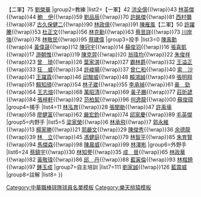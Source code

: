 {{Navbox
|name= 樂天桃猿隊球員名單
|state = <includeonly>collapsed</includeonly>
| title = [[樂天桃猿|<span style="color:#FFFFFF;">樂天桃猿隊球員名單</span>]] <span style="color:#FFFFFF;">- 2022</span>
| groupstyle = background:#B3424A; color:#fff;
| titlestyle = background:#B3424A; color:#fff;
|group1=總教練
|list1=【一軍】66 [[曾豪駒]]{{!wrap}}【二軍】75 [[劉榮華]]
|group2=教練
|list2={{nowrap begin}}【一軍】42 [[洪全億]]{{!wrap}}43 [[林英傑]]{{!wrap}}44 [[鮑伊C.P|鮑　伊]]{{!wrap}}59 [[劉品辰]]{{!wrap}}70 [[許銘傑]]{{!wrap}}81 [[西村彌]]{{!wrap}}87 [[古久保健二]]{{!wrap}}90 [[林政億]]{{!wrap}}91 [[陳雁風]]【二軍】50 [[許躍騰]]{{!wrap}}53 [[杜正文]]{{!wrap}}56 [[林克勳]]{{!wrap}}63 [[蔡昱詳]]{{!wrap}}73 [[川岸強]]{{!wrap}}78 [[林敬民]]{{!wrap}}95 [[蔡建偉]]{{nowrap end}}
|group3=投手
|list3={{nowrap begin}}0 [[陳禹勳]]{{!wrap}}4 [[黃偉晟]]{{!wrap}}12 [[陳冠宇]]{{!wrap}}14 [[蘇俊羽]]{{!wrap}}16 [[張喜凱]]{{!wrap}}17 [[游朝惟]]{{!wrap}}19 [[陳克羿]]{{!wrap}}20 [[翁瑋均]]{{!wrap}}22 [[朱俊祥]]{{!wrap}}23 [[曾琦 (棒球選手)|曾　琦]]{{!wrap}}26 [[葉家淇]]{{!wrap}}27 [[瑞安·包林傑|霸林爵]]{{!wrap}}32 [[王溢正]]{{!wrap}}33 [[迪倫·科維|狂　威]]{{!wrap}}34 [[許峻暘]]{{!wrap}}37 [[曾仁和]]{{!wrap}}40 [[亨利·索沙|索　沙]]{{!wrap}}41 [[王躍霖]]{{!wrap}}46 [[邱駿威]]{{!wrap}}48 [[賴鴻誠]]{{!wrap}}49 [[張明翔]]{{!wrap}}51 [[賴知頎]]{{!wrap}}54 [[林子崴 (2002年)|林子崴]]{{!wrap}}55 [[李承禎 (棒球選手)|李承禎]]{{!wrap}}61 [[布拉丁·哈根斯|豪　勁]]{{!wrap}}64 [[王志煊]]{{!wrap}}68 [[萬昭清]]{{!wrap}}69 [[黃子鵬]]{{!wrap}}77 [[莊昕諺]]{{!wrap}}84 [[張梓軒]]{{!wrap}}92 [[范柏絜]]{{!wrap}}96 [[何逸龍]]{{!wrap}}00 [[蘇俊璋]]{{nowrap end}}
|group4=捕手
|list4={{nowrap begin}}11 [[林泓育]]{{!wrap}}28 [[張閔勛]]{{!wrap}}47 [[許禹壕]]{{!wrap}}58 [[廖健富]]{{!wrap}}62 [[嚴宏鈞]]{{!wrap}}74 [[邱家慶]]{{!wrap}}89 [[毛英傑]]{{nowrap end}}  
|group5=内野手
|list5={{nowrap begin}}5 [[梁家榮 (棒球運動員)|梁家榮]]{{!wrap}}6 [[林承飛]]{{!wrap}}7 [[郭永維]]{{!wrap}}13 [[楊家勝]]{{!wrap}}21 [[郭嚴文]]{{!wrap}}29 [[陳俊秀]]{{!wrap}}36 [[余德龍]]{{!wrap}}39 [[林立 (棒球選手)|林　立]]{{!wrap}}45 [[馮健庭]]{{!wrap}}79 [[林智平]]{{!wrap}}85 [[朱育賢]]{{!wrap}}94 [[馬傑森]]{{!wrap}}98 [[陳晨威]]{{!wrap}}99 [[林澤彬]]{{nowrap end}}
|group6=外野手
|list6={{nowrap begin}}24 [[蔡鎮宇]]{{!wrap}}30 [[林知譽]]{{!wrap}}35 [[成晉|成　晉]]{{!wrap}}65 [[林政華]]{{!wrap}}82 [[黃敬瑋]]{{!wrap}}86 [[邱丹|邱　丹]]{{!wrap}}88 [[藍寅倫]]{{!wrap}}93 [[林楷錡]]{{!wrap}}97 [[鍾玉成]]{{nowrap end}}
|group7=自主培訓
|list7={{nowrap begin}}111 [[劉家誠]]{{!wrap}}126 [[藍震威]]{{nowrap end}}
|group8=註解
|list8=
}}<noinclude>
[[Category:中華職棒球隊球員名單模板]]
[[Category:樂天桃猿模板]]
</noinclude>